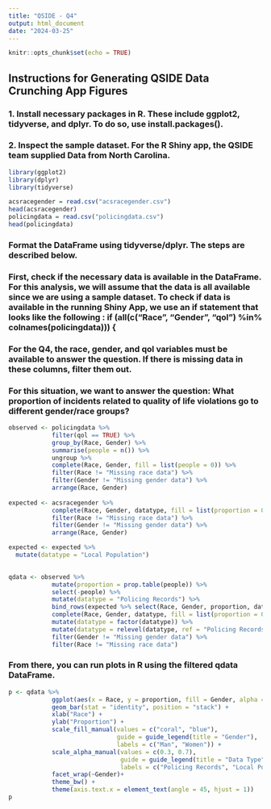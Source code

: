 ```yaml
---
title: "QSIDE - Q4"
output: html_document
date: "2024-03-25"
---
```


```r
knitr::opts_chunk$set(echo = TRUE)
```

## Instructions for Generating QSIDE Data Crunching App Figures

### 1. Install necessary packages in R. These include ggplot2, tidyverse, and dplyr. To do so, use install.packages().

### 2. Inspect the sample dataset. For the R Shiny app, the QSIDE team supplied Data from North Carolina.

```r
library(ggplot2)
library(dplyr)
library(tidyverse)
```

```r
acsracegender = read.csv("acsracegender.csv")
head(acsracegender)
policingdata = read.csv("policingdata.csv")
head(policingdata)
```

### Format the DataFrame using tidyverse/dplyr. The steps are described below. 

### First, check if the necessary data is available in the DataFrame. For this analysis, we will assume that the data is all available since we are using a sample dataset. To check if data is available in the running Shiny App, we use an if statement that looks like the following : if (all(c("Race", "Gender", "qol") %in% colnames(policingdata))) {




### For the Q4, the race, gender, and qol variables must be available to answer the question. If there is missing data in these columns, filter them out. 

### For this situation, we want to answer the question: What proportion of incidents related to quality of life violations go to different gender/race groups?

```r
observed <- policingdata %>%
            filter(qol == TRUE) %>%
            group_by(Race, Gender) %>%
            summarise(people = n()) %>%
            ungroup %>%
            complete(Race, Gender, fill = list(people = 0)) %>%
            filter(Race != "Missing race data") %>%
            filter(Gender != "Missing gender data") %>%
            arrange(Race, Gender)
          
expected <- acsracegender %>%
            complete(Race, Gender, datatype, fill = list(proportion = 0)) %>%
            filter(Race != "Missing race data") %>%
            filter(Gender != "Missing gender data") %>%
            arrange(Race, Gender)

expected <- expected %>%
  mutate(datatype = "Local Population")
          

qdata <- observed %>%
            mutate(proportion = prop.table(people)) %>%
            select(-people) %>%
            mutate(datatype = "Policing Records") %>%
            bind_rows(expected %>% select(Race, Gender, proportion, datatype)) %>%
            complete(Race, Gender, datatype, fill = list(proportion = 0)) %>%
            mutate(datatype = factor(datatype)) %>%
            mutate(datatype = relevel(datatype, ref = "Policing Records")) %>%
            filter(Gender != "Missing gender data") %>% 
            filter(Race != "Missing race data")
```

### From there, you can run plots in R using the filtered qdata DataFrame. 

```r
p <- qdata %>%
            ggplot(aes(x = Race, y = proportion, fill = Gender, alpha = datatype)) + 
            geom_bar(stat = "identity", position = "stack") + 
            xlab("Race") + 
            ylab("Proportion") +
            scale_fill_manual(values = c("coral", "blue"),  
                              guide = guide_legend(title = "Gender"), 
                              labels = c("Man", "Women")) + 
            scale_alpha_manual(values = c(0.3, 0.7), 
                               guide = guide_legend(title = "Data Type"),
                               labels = c("Policing Records", "Local Population")) + 
            facet_wrap(~Gender)+  
            theme_bw() +
            theme(axis.text.x = element_text(angle = 45, hjust = 1)) 
p
```